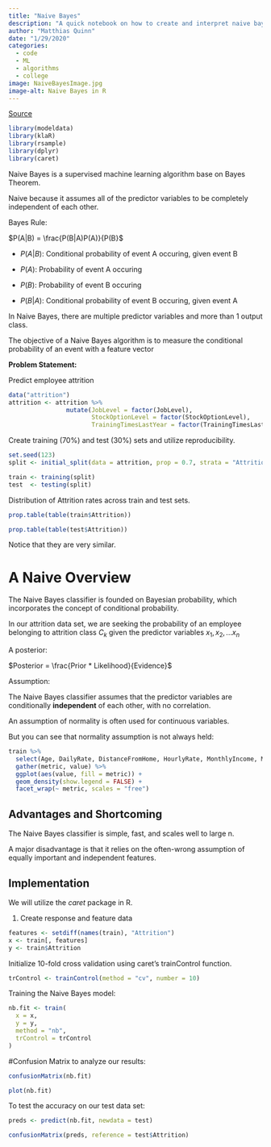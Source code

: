```yaml
---
title: "Naive Bayes"
description: "A quick notebook on how to create and interpret naive bayes models."
author: "Matthias Quinn"
date: "1/29/2020"
categories:
  - code
  - ML
  - algorithms
  - college
image: NaiveBayesImage.jpg
image-alt: Naive Bayes in R
---
```


[Source](https://uc-r.github.io/naive_bayes)

```r
library(modeldata)
library(klaR)
library(rsample)
library(dplyr)
library(caret)
```

Naive Bayes is a supervised machine learning algorithm base on Bayes Theorem.

Naive because it assumes all of the predictor variables to be completely independent of each other.

Bayes Rule:

$P(A|B) = \frac{P(B|A)P(A)}{P(B}$

  * $P(A|B)$: Conditional probability of event A occuring, given event B
  
  * $P(A)$: Probability of event A occuring
  
  * $P(B)$: Probability of event B occuring
  
  * $P(B|A)$: Conditional probability of event B occuring, given event A

In Naive Bayes, there are multiple predictor variables and more than 1 output class.

The objective of a Naive Bayes algorithm is to measure the conditional probability of an event with a feature vector

**Problem Statement:**

Predict employee attrition

```r
data("attrition")
attrition <- attrition %>%
                mutate(JobLevel = factor(JobLevel),
                       StockOptionLevel = factor(StockOptionLevel),
                       TrainingTimesLastYear = factor(TrainingTimesLastYear))
```

Create training (70%) and test (30%) sets and utilize reproducibility.

```r
set.seed(123)
split <- initial_split(data = attrition, prop = 0.7, strata = "Attrition")

train <- training(split)
test  <- testing(split)
```

Distribution of Attrition rates across train and test sets.
```r
prop.table(table(train$Attrition))

prop.table(table(test$Attrition))
```
Notice that they are very similar.

# A Naive Overview

The Naive Bayes classifier is founded on Bayesian probability, which incorporates the concept of conditional probability.

In our attrition data set, we are seeking the probability of an employee belonging to attrition class $C_{k}$ given the predictor variables $x_{1}, x_{2}, ... x_{n}$

A posterior:

$Posterior = \frac{Prior * Likelihood}{Evidence}$

Assumption:

The Naive Bayes classifier assumes that the predictor variables are conditionally **independent** of each other, with no correlation.

An assumption of normality is often used for continuous variables.

But you can see that normality assumption is not always held:

```r
train %>% 
  select(Age, DailyRate, DistanceFromHome, HourlyRate, MonthlyIncome, MonthlyRate) %>% 
  gather(metric, value) %>% 
  ggplot(aes(value, fill = metric)) + 
  geom_density(show.legend = FALSE) + 
  facet_wrap(~ metric, scales = "free")
```


## **Advantages and Shortcoming**

The Naive Bayes classifier is simple, fast, and scales well to large n.

A major disadvantage is that it relies on the often-wrong assumption of equally important and independent features.

## **Implementation**

We will utilize the *caret* package in R.

1. Create response and feature data

```r
features <- setdiff(names(train), "Attrition")
x <- train[, features]
y <- train$Attrition
```

Initialize 10-fold cross validation using caret's trainControl function.

```r
trControl <- trainControl(method = "cv", number = 10)
```


Training the Naive Bayes model:

```r
nb.fit <- train(
  x = x,
  y = y,
  method = "nb",
  trControl = trControl
)
```

#Confusion Matrix to analyze our results:
```r
confusionMatrix(nb.fit)
```

```r
plot(nb.fit)
```

To test the accuracy on our test data set:

```r
preds <- predict(nb.fit, newdata = test)
```

```r
confusionMatrix(preds, reference = test$Attrition)
```

